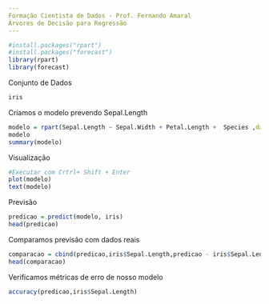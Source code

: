 ---
Formação Cientista de Dados - Prof. Fernando Amaral
Árvores de Decisão para Regressão
---

```{r}
#install.packages("rpart")
#install.packages("forecast")
library(rpart)
library(forecast)
```
Conjunto de Dados
```{r}
iris
```
Criamos o modelo prevendo Sepal.Length
```{r}
modelo = rpart(Sepal.Length ~ Sepal.Width + Petal.Length +  Species ,data=iris)
modelo
summary(modelo)
```
Visualização
```{r}
#Executar com Crtrl+ Shift + Enter
plot(modelo)
text(modelo)
```
Previsão
```{r}
predicao = predict(modelo, iris)
head(predicao)
```
Comparamos previsão com dados reais
```{r}
comparacao = cbind(predicao,iris$Sepal.Length,predicao - iris$Sepal.Length )
head(comparacao)
```
Verificamos métricas de erro de nosso modelo
```{r}
accuracy(predicao,iris$Sepal.Length)
```

